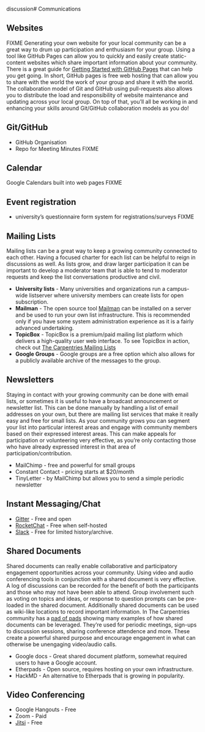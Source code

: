 discussion# Communications

## Websites

FIXME
Generating your own website for your local community can be a great way to drum up participation and enthusiasm for your group. Using a tool like GitHub Pages can allow you to quickly and easily create static-content websites which share important information about your community.  There is a great guide for [Getting Started with GitHub Pages](https://pages.github.com/) that can help you get going. In short, GitHub pages is free web hosting that can allow you to share with the world the work of your group and share it with the world. The collaboration model of Git and GitHub using pull-requests also allows you to distribute the load and responsibility of website maintenance and updating across your local group. On top of that, you'll all be working in and enhancing your skills around Git/GitHub collaboration models as you do!

## Git/GitHub

* GitHub Organisation
* Repo for Meeting Minutes
FIXME

## Calendar

Google Calendars built into web pages
FIXME

## Event registration

* university's questionnaire form system for registrations/surveys
FIXME

## Mailing Lists

Mailing lists can be a great way to keep a growing community connected to each other. Having a focused charter for each list can be helpful to reign in discussions as well. As lists grow, and draw larger participation it can be important to develop a moderator team that is able to tend to moderator requests and keep the list conversations productive and civil.

* **University lists** - Many universities and organizations run a campus-wide listserver where university members can create lists for open subscription.
* **Mailman** - The open source tool [Mailman](http://www.list.org/) can be installed on a server and be used to run your own list infrastructure. This is recommended only if you have some system administration experience as it is a fairly advanced undertaking.
* **TopicBox** - TopicBox is a premium/paid mailing list platform which delivers a high-quality user web interface. To see TopicBox in action, check out [The Carpentries Mailing Lists](https://lists.carpentries.org)
* **Google Groups** - Google groups are a free option which also allows for a publicly available archive of the messages to the group.

## Newsletters

Staying in contact with your growing community can be done with email lists, or sometimes it is useful to have a broadcast announcement or newsletter list. This can be done manually by handling a list of email addresses on your own, but there are mailing list services that make it really easy and free for small lists. As your community grows you can segment your list into particular interest areas and engage with community members based on their expressed interest areas. This can make appeals for participation or volunteering very effective, as you're only contacting those who have already expressed interest in that area of participation/contribution.

* MailChimp - free and powerful for small groups
* Constant Contact - pricing starts at $20/month
* TinyLetter - by MailChimp but allows you to send a simple periodic newsletter

## Instant Messaging/Chat

* [Gitter](https://gitter.im/) - Free and open
* [RocketChat](https://rocket.chat/) - Free when self-hosted
* [Slack](https://slack.com) - Free for limited history/archive.

## Shared Documents

Shared documents can really enable collaborative and participatory engagement opportunities across your community. Using video and audio conferencing tools in conjunction with a shared document is very effective. A log of discussions can be recorded for the benefit of both the participants and those who may not have been able to attend. Group involvement such as voting on topics and ideas, or response to question prompts can be pre-loaded in the shared document. Additionally shared documents can be used as wiki-like locations to record important information. In The Carpentries community has a [pad of pads](http://pad.software-carpentry.org/pad-of-pads) showing many examples of how shared documents can be leveraged. They're used for periodic meetings, sign-ups to discussion sessions, sharing conference attendence and more. These create a powerful shared purpose and encourage engagement in what can otherwise be unengaging video/audio calls.

* Google docs - Great shared document platform, somewhat required users to have a Google account.
* Etherpads - Open source, requires hosting on your own infrastructure.
* HackMD - An alternative to Etherpads that is growing in popularity.

## Video Conferencing
* Google Hangouts - Free
* Zoom - Paid
* [Jitsi](https://jitsi.org) - Free
